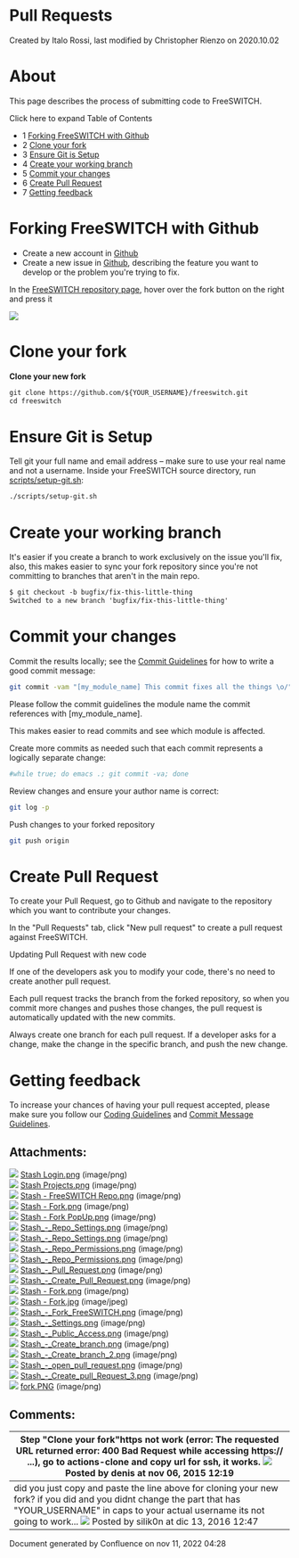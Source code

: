
# Pull Requests 

 Created by  Italo Rossi, last modified by  Christopher Rienzo on 2020.10.02

# About

This page describes the process of submitting code to FreeSWITCH.

Click here to expand Table of Contents

* 1 [Forking FreeSWITCH with Github](#forking-freeswitch-with-github)
* 2 [Clone your fork](#clone-your-fork)
* 3 [Ensure Git is Setup](#ensure-git-is-setup)
* 4 [Create your working branch](#create-your-working-branch)
* 5 [Commit your changes](#commit-your-changes)
* 6 [Create Pull Request](#create-pull-request)
* 7 [Getting feedback](#getting-feedback)

# Forking FreeSWITCH with Github

* Create a new account in [Github](https://github.com)
* Create a new issue in [Github](https://github.com/signalwire/freeswitch), describing the feature you want to develop or the problem you're trying to fix.

In the [FreeSWITCH repository page](https://github.com/signalwire/freeswitch), hover over the fork button on the right and press it

![](/attachments/3966501/45089305.png)

# Clone your fork

  
**Clone your new fork**

```xml
git clone https://github.com/${YOUR_USERNAME}/freeswitch.git
cd freeswitch
```

# Ensure Git is Setup

Tell git your full name and email address – make sure to use your real name and not a username. Inside your FreeSWITCH source directory, run [scripts/setup-git.sh](https://freeswitch.org/stash/projects/FS/repos/freeswitch/browse/scripts/setup-git.sh):

```bash
./scripts/setup-git.sh 
```

# Create your working branch

It's easier if you create a branch to work exclusively on the issue you'll fix, also, this makes easier to sync your fork repository since you're not committing to branches that aren't in the main repo.

  
```xml
$ git checkout -b bugfix/fix-this-little-thing
Switched to a new branch 'bugfix/fix-this-little-thing'
```

# Commit your changes

Commit the results locally; see the [Commit Guidelines](./Commit-Message-Guidelines_6587655.mdx#about) for how to write a good commit message:

```bash
git commit -vam "[my_module_name] This commit fixes all the things \o/"
```

Please follow the commit guidelines the module name the commit references with \[my\_module\_name\].

This makes easier to read commits and see which module is affected.

  
Create more commits as needed such that each commit represents a logically separate change:

```bash
#while true; do emacs .; git commit -va; done
```

Review changes and ensure your author name is correct:

```bash
git log -p
```

Push changes to your forked repository

```bash
git push origin
```

# Create Pull Request

To create your Pull Request, go to Github and navigate to the repository which you want to contribute your changes.

In the "Pull Requests" tab, click "New pull request" to create a pull request against FreeSWITCH.

  
Updating Pull Request with new code

If one of the developers ask you to modify your code, there's no need to create another pull request.

Each pull request tracks the branch from the forked repository, so when you commit more changes and pushes those changes, the pull request is automatically updated with the new commits.

Always create one branch for each pull request. If a developer asks for a change, make the change in the specific branch, and push the new change.

# Getting feedback

To increase your chances of having your pull request accepted, please make sure you follow our [Coding Guidelines](./Coding-Guidelines_6586862.mdx#c) and [Commit Message Guidelines](./Commit-Message-Guidelines_6587655.mdx#about).
  
  
## Attachments:

![](/images/icons/bullet_blue.gif) [Stash Login.png](/attachments/3966501/4227088.png) (image/png)  
![](/images/icons/bullet_blue.gif) [Stash Projects.png](/attachments/3966501/4227089.png) (image/png)  
![](/images/icons/bullet_blue.gif) [Stash - FreeSWITCH Repo.png](/attachments/3966501/4227090.png) (image/png)  
![](/images/icons/bullet_blue.gif) [Stash - Fork.png](/attachments/3966501/7045134.png) (image/png)  
![](/images/icons/bullet_blue.gif) [Stash - Fork PopUp.png](/attachments/3966501/4227092.png) (image/png)  
![](/images/icons/bullet_blue.gif) [Stash\_-\_Repo\_Settings.png](/attachments/3966501/4227094.png) (image/png)  
![](/images/icons/bullet_blue.gif) [Stash\_-\_Repo\_Settings.png](/attachments/3966501/4227093.png) (image/png)  
![](/images/icons/bullet_blue.gif) [Stash\_-\_Repo\_Permissions.png](/attachments/3966501/4227096.png) (image/png)  
![](/images/icons/bullet_blue.gif) [Stash\_-\_Repo\_Permissions.png](/attachments/3966501/4227095.png) (image/png)  
![](/images/icons/bullet_blue.gif) [Stash\_-\_Pull\_Request.png](/attachments/3966501/4227097.png) (image/png)  
![](/images/icons/bullet_blue.gif) [Stash\_-\_Create\_Pull\_Request.png](/attachments/3966501/4227098.png) (image/png)  
![](/images/icons/bullet_blue.gif) [Stash - Fork.png](/attachments/3966501/4227091.png) (image/png)  
![](/images/icons/bullet_blue.gif) [Stash - Fork.jpg](/attachments/3966501/7045135.jpg) (image/jpeg)  
![](/images/icons/bullet_blue.gif) [Stash\_-\_Fork\_FreeSWITCH.png](/attachments/3966501/8781825.png) (image/png)  
![](/images/icons/bullet_blue.gif) [Stash\_-\_Settings.png](/attachments/3966501/8781826.png) (image/png)  
![](/images/icons/bullet_blue.gif) [Stash\_-\_Public\_Access.png](/attachments/3966501/8781827.png) (image/png)  
![](/images/icons/bullet_blue.gif) [Stash\_-\_Create\_branch.png](/attachments/3966501/8781828.png) (image/png)  
![](/images/icons/bullet_blue.gif) [Stash\_-\_Create\_branch\_2.png](/attachments/3966501/8781829.png) (image/png)  
![](/images/icons/bullet_blue.gif) [Stash\_-\_open\_pull\_request.png](/attachments/3966501/8781830.png) (image/png)  
![](/images/icons/bullet_blue.gif) [Stash\_-\_Create\_pull\_Request\_3.png](/attachments/3966501/8781831.png) (image/png)  
![](/images/icons/bullet_blue.gif) [fork.PNG](/attachments/3966501/45089305.png) (image/png)  

## Comments:

| Step "Clone your fork"https not work (error: The requested URL returned error: 400 Bad Request while accessing https:// ...), go to actions-clone and copy url for ssh, it works. ![](/images/icons/contenttypes/comment_16.png) Posted by denis at nov 06, 2015 12:19                   |
| --------------------------------------------------------------------------------------------------------------------------------------------------------------------------------------------------------------------------------------------------------------------------------------- |
| did you just copy and paste the line above for cloning your new fork? if you did and you didnt change the part that has "YOUR\_USERNAME" in caps to your actual username its not going to work... ![](/images/icons/contenttypes/comment_16.png) Posted by silik0n at dic 13, 2016 12:47 |

Document generated by Confluence on nov 11, 2022 04:28
